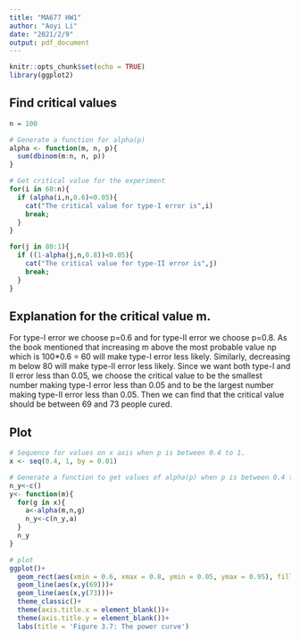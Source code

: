 ```yaml
---
title: "MA677 HW1"
author: "Aoyi Li"
date: "2021/2/9"
output: pdf_document
---
```


```r
knitr::opts_chunk$set(echo = TRUE)
library(ggplot2)
```

## Find critical values
```r

n = 100

# Generate a function for alpha(p)
alpha <- function(m, n, p){
  sum(dbinom(m:n, n, p))
}

# Get critical value for the experiment
for(i in 60:n){
  if (alpha(i,n,0.6)<0.05){
    cat("The critical value for type-I error is",i)
    break;
  }
}

for(j in 80:1){
  if ((1-alpha(j,n,0.8))<0.05){
    cat("The critical value for type-II error is",j)
    break;
  }
}

```
## Explanation for the critical value m.
For type-I error we choose p=0.6 and for type-II error we choose p=0.8. As the book mentioned that increasing m above the most probable value np which is 100*0.6 = 60 will make type-I error less likely. Similarly, decreasing m below 80 will make type-II error less likely. Since we want both type-I and II error less than 0.05, we choose the critical value to be the smallest number making type-I error less than 0.05 and to be the largest number making type-II error less than 0.05. Then we can find that the critical value should be between 69 and 73 people cured.

## Plot
```r
# Sequence for values on x axis when p is between 0.4 to 1.
x <- seq(0.4, 1, by = 0.01)

# Generate a function to get values of alpha(p) when p is between 0.4 to 1.
n_y<-c()
y<- function(m){
  for(g in x){
    a<-alpha(m,n,g)
    n_y<-c(n_y,a)
  }
  n_y
}

# plot
ggplot()+
  geom_rect(aes(xmin = 0.6, xmax = 0.8, ymin = 0.05, ymax = 0.95), fill="transparent",color="gray44")+
  geom_line(aes(x,y(69)))+
  geom_line(aes(x,y(73)))+
  theme_classic()+
  theme(axis.title.x = element_blank())+
  theme(axis.title.y = element_blank())+
  labs(title = 'Figure 3.7: The power curve')

```

